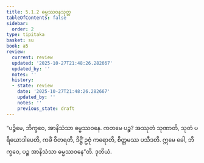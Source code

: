 ```yaml
---
title: 5.1.2 ဓမ္မဿဝနသုတ္တ
tableOfContents: false
sidebar:
  order: 2
type: tipitaka
basket: su
book: a5
review:
  current: review
  updated: '2025-10-27T21:48:26.282667'
  updated_by: ''
  notes: ''
  history:
  - state: review
    date: '2025-10-27T21:48:26.282667'
    updated_by: ''
    notes: ''
    previous_state: draft
---
```



<ReviewStatus review={frontmatter.review} showDetails={true} />

<HypothesisAnnotation frontmatter={frontmatter} />

<DynamicBreadcrumb />

<Division number="202" book="a5" e="ch" v="16" p="216">

<Paragraph number="1194" book="a5">
“ပဉ္စိမေ, ဘိက္ခဝေ, အာနိသံသာ ဓမ္မဿဝနေ. ကတမေ ပဉ္စ? အဿုတံ သုဏာတိ, သုတံ ပရိယောဒါပေတိ, ကင်္ခံ ဝိတရတိ, ဒိဋ္ဌိံ ဥဇုံ ကရောတိ, စိတ္တမဿ ပသီဒတိ. ဣမေ ခေါ, ဘိက္ခဝေ, ပဉ္စ အာနိသံသာ ဓမ္မဿဝနေ”တိ.

</Paragraph>
</Division>

<Paragraph number="1195" type="center" book="a5">
ဒုတိယံ.
</Paragraph>